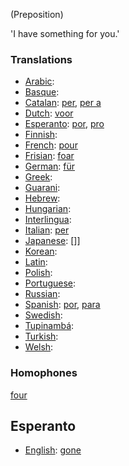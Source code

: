 (Preposition)

'I have something for you.'


===Translations===
*[[Arabic]]: [[]]
*[[Basque]]: [[]]
*[[Catalan]]: [[per]], [[per a]]
*[[Dutch]]: [[voor]]
*[[Esperanto]]: [[por]], [[pro]]
*[[Finnish]]: [[]]
*[[French]]: [[pour]]
*[[Frisian]]: [[foar]]
*[[German]]: [[für]]
*[[Greek]]: [[]]
*[[Guarani]]: [[]]
*[[Hebrew]]: [[]]
*[[Hungarian]]: [[]]
*[[Interlingua]]: [[]]
*[[Italian]]: [[per]]
*[[Japanese]]: []]
*[[Korean]]: [[]]
*[[Latin]]: [[]]
*[[Polish]]: [[]]
*[[Portuguese]]: [[]]
*[[Russian]]: [[]]
*[[Spanish]]: [[por]], [[para]]
*[[Swedish]]: [[]]
*[[Tupinambá]]: [[]]
*[[Turkish]]: [[]]
*[[Welsh]]: [[]]

===Homophones===

[[four]]

==Esperanto==

*[[English]]: [[gone]]